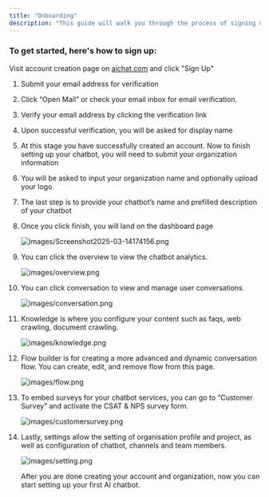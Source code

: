 ```yaml
---
title: "Onboarding"
description: "This guide will walk you through the process of signing up and logging in for an Aichat account. Follow these steps to get started."
---
```


### To get started, here's how to sign up:

Visit account creation page on [aichat.com](http://aichat.com) and click "Sign Up"

 1. Submit your email address for verification
 2. Click “Open Mail” or check your email inbox for email verification.
 3. Verify your email address by clicking the verification link
 4. Upon successful verification, you will be asked for display name
 5. At this stage you have successfully created an account. Now to finish setting up your chatbot, you will need to submit your organization information
 6. You will be asked to input your organization name and optionally upload your logo
 7. The last step is to provide your chatbot’s name and prefilled description of your chatbot
 8. Once you click finish, you will land on the dashboard page

    ![images/Screenshot2025-03-14174156.png](/images/Screenshot2025-03-14174156.png)
 9. You can click the overview to view the chatbot analytics.

    ![images/overview.png](/images/overview.png)
10. You can click conversation to view and manage user conversations.

    ![images/conversation.png](/images/conversation.png)
11. Knowledge is where you configure your content such as faqs, web crawling, document crawling.

    ![images/knowledge.png](/images/knowledge.png)
12. Flow builder is for creating a more advanced and dynamic conversation flow. You can create, edit, and remove flow from this page.

    ![images/flow.png](/images/flow.png)
13. To embed surveys for your chatbot services, you can go to “Customer Survey” and activate the CSAT & NPS survey form.

    ![images/customersurvey.png](/images/customersurvey.png)
14. Lastly, settings allow the setting of organisation profile and project, as well as configuration of chatbot, channels and team members.

    ![images/setting.png](/images/setting.png)

    After you are done creating your account and organization, now you can start setting up your first AI chatbot.